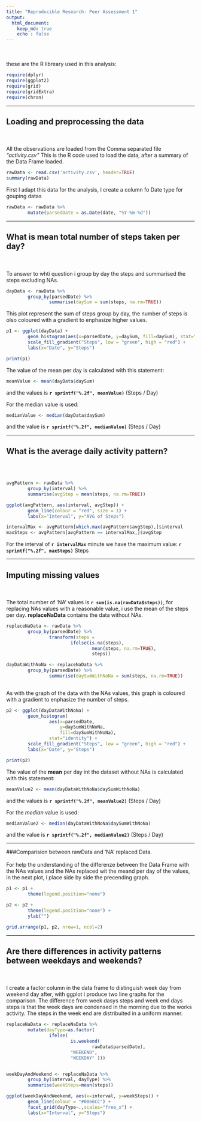 ```yaml
---
title: "Reproducible Research: Peer Assessment 1"
output: 
  html_document:
    keep_md: true
    echo : false
---
```

<br><br>
these are the R libreary used in this analysis:

```r
require(dplyr)
require(ggplot2)
require(grid)
require(gridExtra)
require(chron)
```

* * *
## Loading and preprocessing the data
<br><br>
All the observations are loaded from the Comma separated file *"activity.csv"* 
This is the R code used to load the data, after a summary of the Data Frame loaded.

```r

rawData <- read.csv('activity.csv', header=TRUE)
summary(rawData)

```

First I adapt this data for the analysis, I create a column fo Date type for gouping datas

```r

rawData <- rawData %>%
        mutate(parsedDate = as.Date(date, "%Y-%m-%d"))

```

* * * 
## What is mean total number of steps taken per day?

<br><br>
To answer to whti question i group by day the steps and summarised the steps excluding NAs.
```r
dayData <- rawData %>%
        group_by(parsedDate) %>%
                summarise(daySum = sum(steps, na.rm=TRUE))

```

This plot represent the sum of steps group by day, the number of steps is olso 
coloured with a gradient to enphasize higher values.

```r
          
p1 <- ggplot(dayData) +
        geom_histogram(aes(x=parsedDate, y=daySum, fill=daySum), stat="identity") +
        scale_fill_gradient("Steps", low = "green", high = "red") +
        labs(x="Date", y="Steps")

print(p1)

```

The value of the mean per day is calculated with this statement:

```r
meanValue <- mean(dayData$daySum)
``` 

and the values is **`r sprintf("%.2f", meanValue) `** (Steps / Day) 

For the median value is used:

```r
medianValue <- median(dayData$daySum)
```

and the value is **`r sprintf("%.2f", medianValue) `** (Steps / Day) 

* * *
## What is the average daily activity pattern?
<br><br>
```r

avgPattern <- rawData %>%
        group_by(interval) %>%
        summarise(avgStep = mean(steps, na.rm=TRUE))

ggplot(avgPattern, aes(interval, avgStep)) +
        geom_line(colour = "red", size = 1) +
        labs(x="Interval", y="AVG of Steps")

```

```r

intervalMax <- avgPattern[which.max(avgPattern$avgStep),]$interval
maxSteps <- avgPattern[avgPattern == intervalMax,]$avgStep

```

For the  interval of **`r intervalMax  `** minute we have the maximum value: **`r sprintf("%.2f", maxSteps) `** Steps


* * *
## Imputing missing values
<br><br>
The total number of 'NA' values is **`r sum(is.na(rawData$steps))  `**, for replacing NAs values with a reasonable value, i use the mean of the steps per day. **replaceNaData** contains the data without NAs.

```r

replaceNaData <- rawData %>%
        group_by(parsedDate) %>%
                transform(steps = 
                        ifelse(is.na(steps), 
                                mean(steps, na.rm=TRUE), 
                                steps))

dayDataWithNoNa <- replaceNaData %>%
        group_by(parsedDate) %>%
                summarise(daySumWithNoNa = sum(steps, na.rm=TRUE))
                 
```

As with the graph of the data with the NAs values, this graph is coloured with a gradient to enphasize the number of steps.

```r

p2 <- ggplot(dayDataWithNoNa) +
        geom_histogram(
                aes(x=parsedDate, 
                    y=daySumWithNoNa, 
                    fill=daySumWithNoNa),
                stat="identity") +
        scale_fill_gradient("Steps", low = "green", high = "red") +
        labs(x="Date", y="Steps")

print(p2)

```

The value of the **mean** per day int the dataset without NAs is calculated with this statement:

```r
meanValue2 <- mean(dayDataWithNoNa$daySumWithNoNa) 
``` 

and the values is **`r sprintf("%.2f", meanValue2) `** (Steps / Day) 

For the *median* value is used:

```r
medianValue2 <- median(dayDataWithNoNa$daySumWithNoNa)
```

and the value is **`r sprintf("%.2f", medianValue2) `** (Steps / Day) 


* * *
###Comparision between rawData and 'NA' replaced Data.
<br><br>
For help the understanding of the differenze between the Data Frame with the NAs values and the NAs replaced wit the meand per day of the values, in the next plot, i place side by side the precending graph. 

```r

p1 <- p1 +
        theme(legend.position="none") 

p2 <- p2 +
        theme(legend.position="none") +
        ylab("")

grid.arrange(p1, p2, nrow=1, ncol=2)

```
* * *
## Are there differences in activity patterns between weekdays and weekends?

<br><br>
I create a factor column in the data frame to distinguish week day from weekend day after, with ggplot i produce two line graphs for the comparison.
The difference from week dasys steps and week end days steps is that the week days are condensed in the morning due to the works activity. The steps in the week end are distribuited in a uniform manner.

```r

replaceNaData <- replaceNaData %>% 
        mutate(dayType=as.factor(
                ifelse(
                        is.weekend(
                                rawData$parsedDate), 
                        "WEEKEND", 
                        "WEEKDAY" )))


weekDayAndWeekend <- replaceNaData %>%
        group_by(interval, dayType) %>%
        summarise(weekSteps=mean(steps))

ggplot(weekDayAndWeekend, aes(x=interval, y=weekSteps)) +
        geom_line(colour = "#0066CC") +
        facet_grid(dayType~.,scales="free_x") +
        labs(x="Interval", y="Steps")

```
